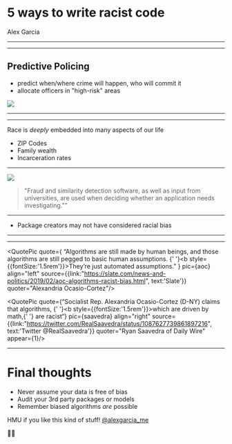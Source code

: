 


# **5** ways to write **racist code**
<Name>Alex Garcia</Name>

<Site/>

---
<Title number={5}>Use racist data</Title>

<RacistDataExplain/>

<Site/>

---

## Predictive Policing

- predict when/where crime will happen, who will commit it
- allocate officers in "high-risk" areas

<Image src="https://s3.amazonaws.com/ballotpedia-api/storage/uploads/thumbs/200/300/crop/best/JoeArpaio.jpg"/>

<Site/>

---

<Title number={4}>Don't use diverse data</Title>

<AmazonFace/>

<Site/>

---

<Title number={3}>Accidentally</Title>

Race is *deeply* embedded into many aspects of our life

- ZIP Codes
- Family wealth
- Incarceration rates

---


<Image src={ind} width={600}/>

> "Fraud and similarity detection software, as well as input from universities,
are used when deciding whether an application needs investigating.""


<Site/>

---

<Title number={2}>Use magic black boxes 🧙🏼‍♂️</Title>

- Package creators may not have considered racial bias

<Site/>

---

<SentimentFood/>

<Site/>

---

<Title number={1}>Think code has no bias</Title>

<QuotePic quote={
  <span>
    “Algorithms are still made by human beings, and those algorithms are still pegged to basic human assumptions.
    {' '}<b style={{fontSize:'1.5rem'}}>They’re just automated assumptions</b>.”
  </span>}
pic={aoc}
align="left"
source={{link:"https://slate.com/news-and-politics/2019/02/aoc-algorithms-racist-bias.html", text:'Slate'}}
quoter="Alexandria Ocasio-Cortez"/>


<QuotePic quote={<span>“Socialist Rep. Alexandria Ocasio-Cortez (D-NY) claims that algorithms,
{' '}<b style={{fontSize:'1.5rem'}}>which are driven by math,</b>{' '}
are racist“</span>}
pic={saavedra}
align="right"
source={{link:"https://twitter.com/RealSaavedra/status/1087627739861897216", text:'Twitter @RealSaavedra'}}
quoter="Ryan Saavedra of Daily Wire"
appear={1}/>

<Site/>

---

# Final thoughts
- Never assume your data is free of bias
- Audit your 3rd party packages or models
- Remember biased algorithms *are* possible

HMU if you like this kind of stuff! [@alexgarcia_me](https://twitter.com/alexgarcia_me)

👋🏼

<Site/>
